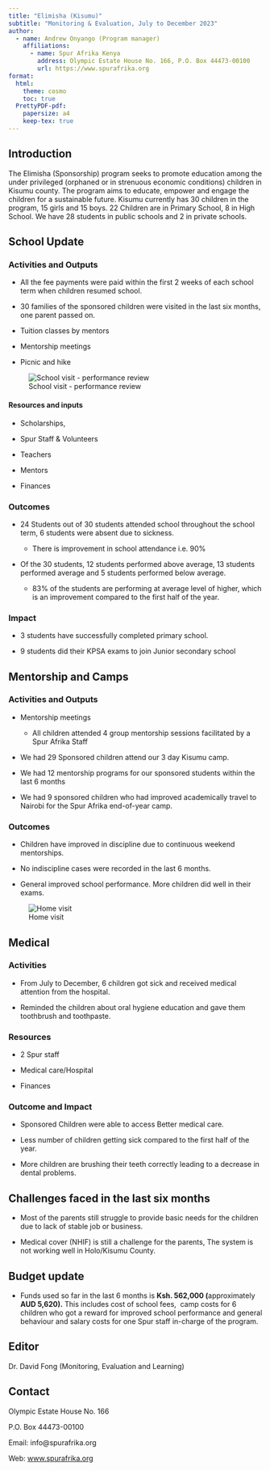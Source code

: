 ```yaml
---
title: "Elimisha (Kisumu)"
subtitle: "Monitoring & Evaluation, July to December 2023"
author:
  - name: Andrew Onyango (Program manager)
    affiliations:
      - name: Spur Afrika Kenya
        address: Olympic Estate House No. 166, P.O. Box 44473-00100
        url: https://www.spurafrika.org
format:
  html: 
    theme: cosmo
    toc: true
  PrettyPDF-pdf:
    papersize: a4
    keep-tex: true
---
```


```{=tex}
\fancypagestyle{myCoverStyle}{
  \fancyhf{}
  \renewcommand\headrulewidth{0pt}
  \fancyfoot[R]{\thepage}
  \fancyfoot[C]{\em{Cover picture : Group mentorship at Kisumu}}
  \fancyfootoffset{3.5cm}
}
\thispagestyle{myCoverStyle}
% the default style is defined in _extensions/nrennie/PrettyPDF/PrettyPDF.tex
% and then set in _extensions/.../pagestyle.tex
% however, for the very first page we want to describe what is in the cover page
```
## Introduction

The Elimisha (Sponsorship) program seeks to promote education among the under privileged (orphaned or in strenuous economic conditions) children in Kisumu county. The program aims to educate, empower and engage the children for a sustainable future. Kisumu currently has 30 children in the program, 15 girls and 15 boys. 22 Children are in Primary School, 8 in High School. We have 28 students in public schools and 2 in private schools.

## School Update

### Activities and Outputs

-   All the fee payments were paid within the first 2 weeks of each school term when children resumed school.

-   30 families of the sponsored children were visited in the last six months, one parent passed on.

-   Tuition classes by mentors

-   Mentorship meetings

-   Picnic and hike

![School visit - performance review](images/2023H2 Elimisha Kisumu School Visit.jpg){fig-align="center"}

#### Resources and inputs

-   Scholarships, 

-   Spur Staff & Volunteers

-   Teachers

-   Mentors

-   Finances

### Outcomes

-   24 Students out of 30 students attended school throughout the school term, 6 students were absent due to sickness.

    -   There is improvement in school attendance i.e. 90%

-   Of the 30 students, 12 students performed above average, 13 students performed average and 5 students performed below average.

    -   83% of the students are performing at average level of higher, which is an improvement compared to the first half of the year.

### Impact

-   3 students have successfully completed primary school. 

-   9 students did their KPSA exams to join Junior secondary school

## Mentorship and Camps

### Activities and Outputs

-   Mentorship meetings

    -   All children attended 4 group mentorship sessions facilitated by a Spur Afrika Staff

-   We had 29 Sponsored children attend our 3 day Kisumu camp.

-   We had 12 mentorship programs for our sponsored students within the last 6 months

-   We had 9 sponsored children who had improved academically travel to Nairobi for the Spur Afrika end-of-year camp.

### Outcomes

-   Children have improved in discipline due to continuous weekend mentorships.

-   No indiscipline cases were recorded in the last 6 months.

-   General improved school performance. More children did well in their exams.

![Home visit](images/2023H2 Elimisha Kisumu Home Visit.jpg){fig-align="center"}

## Medical

### Activities

-   From July to December, 6 children got sick and received medical attention from the hospital. 

-   Reminded the children about oral hygiene education and gave them toothbrush and toothpaste.

### Resources

-   2 Spur staff

-   Medical care/Hospital

-   Finances

### Outcome and Impact

-   Sponsored Children were able to access Better medical care.

-   Less number of children getting sick compared to the first half of the year. 

-   More children are brushing their teeth correctly leading to a decrease in dental problems.

## Challenges faced in the last six months

-   Most of the parents still struggle to provide basic needs for the children due to lack of stable job or business.

-   Medical cover (NHIF) is still a challenge for the parents, The system is not working well in Holo/Kisumu County.

## Budget update

-   Funds used so far in the last 6 months is **Ksh. 562,000 (**approximately **AUD 5,620).** This includes cost of school fees,  camp costs for 6 children who got a reward for improved school performance and general behaviour and salary costs for one Spur staff in-charge of the program.

## Editor

Dr. David Fong (Monitoring, Evaluation and Learning)

## Contact

Olympic Estate House No. 166

P.O. Box 44473-00100

Email: info\@spurafrika.org

Web: [www.spurafrika.org](https://www.spurafrika.org)
